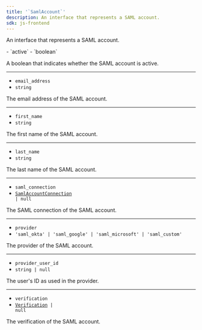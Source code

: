 ```yaml
---
title: '`SamlAccount`'
description: An interface that represents a SAML account.
sdk: js-frontend
---
```


An interface that represents a SAML account.

<Properties>
  - `active`
  - `boolean`

  A boolean that indicates whether the SAML account is active.

  ---

  - `email_address`
  - `string`

  The email address of the SAML account.

  ---

  - `first_name`
  - `string`

  The first name of the SAML account.

  ---

  - `last_name`
  - `string`

  The last name of the SAML account.

  ---

  - `saml_connection`
  - <code>[SamlAccountConnection](/docs/references/javascript/types/saml-account-connection) | null</code>

  The SAML connection of the SAML account.

  ---

  - `provider`
  - `'saml_okta' | 'saml_google' | 'saml_microsoft' | 'saml_custom'`

  The provider of the SAML account.

  ---

  - `provider_user_id`
  - `string | null`

  The user's ID as used in the provider.

  ---

  - `verification`
  - <code>[Verification](/docs/references/javascript/types/verification) | null</code>

  The verification of the SAML account.
</Properties>
